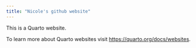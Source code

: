 ```yaml
---
title: "Nicole's github website"
---
```


This is a Quarto website.

To learn more about Quarto websites visit <https://quarto.org/docs/websites>.
